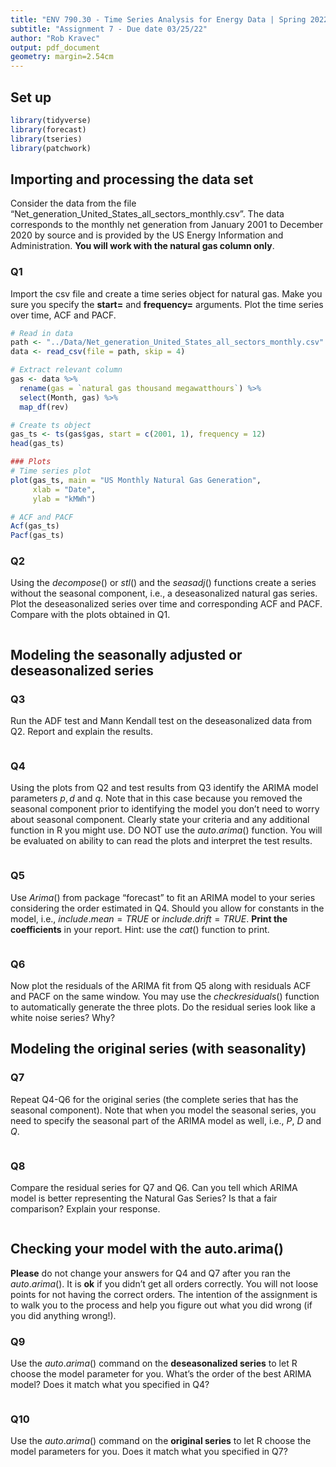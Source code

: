 ```yaml
---
title: "ENV 790.30 - Time Series Analysis for Energy Data | Spring 2022"
subtitle: "Assignment 7 - Due date 03/25/22"
author: "Rob Kravec"
output: pdf_document
geometry: margin=2.54cm
---
```


## Set up

```r
library(tidyverse)
library(forecast)
library(tseries)
library(patchwork)
```

## Importing and processing the data set

Consider the data from the file 
"Net_generation_United_States_all_sectors_monthly.csv". The data corresponds 
to the monthly net generation from January 2001 to December 2020 by source and 
is provided by the US Energy Information and Administration. 
**You will work with the natural gas column only**.

### Q1

Import the csv file and create a time series object for natural gas. 
Make you sure you specify the **start=** and **frequency=** arguments. 
Plot the time series over time, ACF and PACF.

```r
# Read in data
path <- "../Data/Net_generation_United_States_all_sectors_monthly.csv"
data <- read_csv(file = path, skip = 4)

# Extract relevant column
gas <- data %>% 
  rename(gas = `natural gas thousand megawatthours`) %>% 
  select(Month, gas) %>% 
  map_df(rev)

# Create ts object
gas_ts <- ts(gas$gas, start = c(2001, 1), frequency = 12)
head(gas_ts)

### Plots
# Time series plot
plot(gas_ts, main = "US Monthly Natural Gas Generation",
     xlab = "Date",
     ylab = "kMWh")

# ACF and PACF
Acf(gas_ts)
Pacf(gas_ts)
```

### Q2

Using the $decompose()$ or $stl()$ and the $seasadj()$ functions create a series without the seasonal component, i.e., a deseasonalized natural gas series. Plot the deseasonalized series over time and corresponding ACF and PACF. Compare with the plots obtained in Q1.

```r

```

## Modeling the seasonally adjusted or deseasonalized series

### Q3

Run the ADF test and Mann Kendall test on the deseasonalized data from Q2. Report and explain the results.

```r

```

### Q4

Using the plots from Q2 and test results from Q3 identify the ARIMA model parameters $p,d$ and $q$. Note that in this case because you removed the seasonal component prior to identifying the model you don't need to worry about seasonal component. Clearly state your criteria and any additional function in R you might use. DO NOT use the $auto.arima()$ function. You will be evaluated on ability to can read the plots and interpret the test results.

```r

```

### Q5

Use $Arima()$ from package "forecast" to fit an ARIMA model to your series considering the order estimated in Q4. Should you allow for constants in the model, i.e., $include.mean = TRUE$ or $include.drift=TRUE$. **Print the coefficients** in your report. Hint: use the $cat()$ function to print.

```r

```

### Q6

Now plot the residuals of the ARIMA fit from Q5 along with residuals ACF and PACF on the same window. You may use the $checkresiduals()$ function to automatically generate the three plots. Do the residual series look like a white noise series? Why?

## Modeling the original series (with seasonality)

### Q7

Repeat Q4-Q6 for the original series (the complete series that has the seasonal component). Note that when you model the seasonal series, you need to specify the seasonal part of the ARIMA model as well, i.e., $P$, $D$ and $Q$.

```r

```


### Q8

Compare the residual series for Q7 and Q6. Can you tell which ARIMA model is better representing the Natural Gas Series? Is that a fair comparison? Explain your response.

```r

```


## Checking your model with the auto.arima()

**Please** do not change your answers for Q4 and Q7 after you ran the $auto.arima()$. It is **ok** if you didn't get all orders correctly. You will not loose points for not having the correct orders. The intention of the assignment is to walk you to the process and help you figure out what you did wrong (if you did anything wrong!).

### Q9

Use the $auto.arima()$ command on the **deseasonalized series** to let R choose the model parameter for you. What's the order of the best ARIMA model? Does it match what you specified in Q4?

```r

```


### Q10

Use the $auto.arima()$ command on the **original series** to let R choose the model parameters for you. Does it match what you specified in Q7?

```r

```

